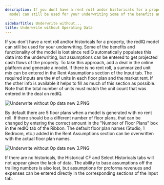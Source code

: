 ```yaml
---
description: If you dont have a rent roll andor historicals for a property the redIQ
  model can still be used for your underwriting Some of the benefits and functionality
  ...
sidebarTitle: Underwrite without...
title: Underwrite without Operating Data
---
```


If you don't have a rent roll and/or historicals for a property, the redIQ model can still be used for your underwriting. Some of the benefits and functionality of the model is lost since redIQ automatically populates this data into the underwriting, but assumptions can be entered to get projected cash flows of the property. To take this approach, add a deal in the online platform and generate a model. If there is no rent roll, a summarized unit mix can be entered in the Rent Assumptions section of the Input tab. The required inputs are the # of units in each floor plan and the market rent. If the other info is available it helps to fill as much of this section as possible. Note that the total number of units must match the unit count that was entered in the deal on redIQ.


<Frame>
  <img src="/images/rediq/dbda94218ffd89a5a8da84c8388b7da176747b25.png" alt="Underwrite without Op data new 2.PNG" />
</Frame>


By default there are 5 floor plans when a model is generated with no rent roll. If there should be a different number of floor plans, that can be changed by entering the correct amount in the "Number of Floor Plans" box in the redIQ tab of the Ribbon. The default floor plan names (Studio, 1 Bedroom, etc.) added in the Rent Assumptions section can be overwritten with the actual floor plan names.


<Frame>
  <img src="/images/rediq/3dcb898849613fc4d239f94f7792c4d45b5ac1eb.png" alt="Underwrite without Op data new 3.PNG" />
</Frame>


If there are no historicals, the Historical CF and Select Historicals tabs will not appear given the lack of data. The ability to base assumptions off the trailing numbers is also lost, but assumptions for proforma revenues and expenses can be entered directly in the corresponding sections of the Input tab.